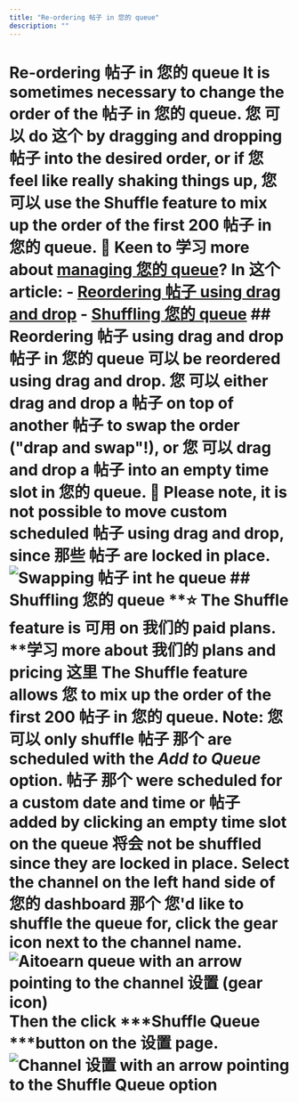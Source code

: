 ```yaml
---
title: "Re-ordering 帖子 in 您的 queue"
description: ""
---
```


# Re-ordering 帖子 in 您的 queue It is sometimes necessary to change the order of the 帖子 in 您的 queue. 您 可以 do 这个 by dragging and dropping 帖子 into the desired order, or if 您 feel like really shaking things up, 您 可以 use the Shuffle feature to mix up the order of the first 200 帖子 in 您的 queue. 🎥 Keen to 学习 more about [managing 您的 queue](https://fast.wistia.net/embed/channel/nasetpeuf7?wchannelid=nasetpeuf7&wmediaid=ow99bmfwht)? In 这个 article: - [Reordering 帖子 using drag and drop](#h_01ERDHCTGGA588KTBKWG0HD722) - [Shuffling 您的 queue](#h_01ERDHDDB4R87P08MWE579DJ30) ## Reordering 帖子 using drag and drop 帖子 in 您的 queue 可以 be reordered using drag and drop. 您 可以 either drag and drop a 帖子 on top of another 帖子 to swap the order ("drap and swap"!), or 您 可以 drag and drop a 帖子 into an empty time slot in 您的 queue. 📝 Please note, it is not possible to move custom scheduled 帖子 using drag and drop, since 那些 帖子 are locked in place. ![Swapping 帖子 int he queue](//d33v4339jhl8k0.cloudfront.net/docs/assets/64cb6cf86d4a3e191f237e66/images/66e45f83dd5b956281ae4cc9/file-AGU21C93KL.gif) ## Shuffling 您的 queue **⭐️ The Shuffle feature is 可用 on 我们的 paid plans. ****学习 more about 我们的 plans and pricing 这里** The Shuffle feature allows 您 to mix up the order of the first 200 帖子 in 您的 queue. **Note:** 您 可以 only shuffle 帖子 那个 are scheduled with the ***Add to Queue*** option. 帖子 那个 were scheduled for a custom date and time or 帖子 added by clicking an empty time slot on the queue 将会 not be shuffled since they are locked in place. Select the channel on the left hand side of 您的 dashboard 那个 您'd like to shuffle the queue for, click the gear icon next to the channel name. ![Aitoearn queue with an arrow pointing to the channel 设置 (gear icon)](//d33v4339jhl8k0.cloudfront.net/docs/assets/64cb6cf86d4a3e191f237e66/images/66b65fa765e01777a933364f/file-Gn3mjulR7w.jpg) Then the click ***Shuffle Queue ***button on the 设置 page. ![Channel 设置 with an arrow pointing to the Shuffle Queue option](//d33v4339jhl8k0.cloudfront.net/docs/assets/64cb6cf86d4a3e191f237e66/images/66b65f50067e9c553dc82595/file-Z1z8PvTeBg.jpg)